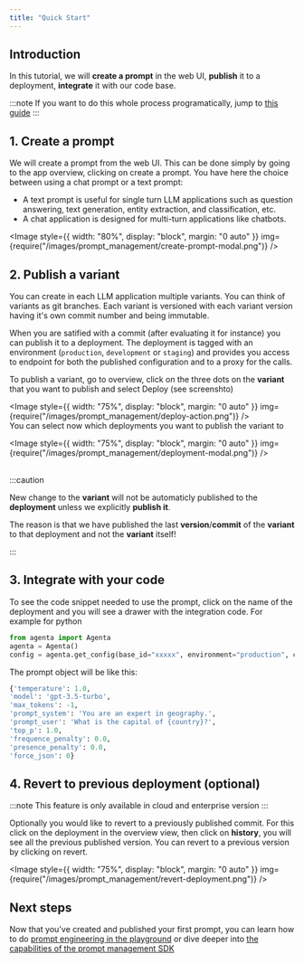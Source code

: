 ```yaml
---
title: "Quick Start"
---
```



## Introduction

In this tutorial, we will **create a prompt** in the web UI, **publish** it to a deployment, **integrate** it with our code base.

:::note
If you want to do this whole process programatically, jump to [this guide](/prompt-management/prompt-management-from-sdk)
:::

## 1. Create a prompt

We will create a prompt from the web UI. This can be done simply by going to the app overview, clicking on create a prompt. You have here the choice between using a chat prompt or a text prompt:

- A text prompt is useful for single turn LLM applications such as question answering, text generation, entity extraction, and classification, etc.
- A chat application is designed for multi-turn applications like chatbots.

<Image
  style={{ width: "80%", display: "block", margin: "0 auto" }}
  img={require("/images/prompt_management/create-prompt-modal.png")}
/>
<br />

## 2. Publish a variant

You can create in each LLM application multiple variants. You can think of variants as git branches. Each variant is versioned with each variant version having it's own commit number and being immutable.

When you are satified with a commit (after evaluating it for instance) you can publish it to a deployment. The deployment is tagged with an environment (`production`, `development` or `staging`) and provides you access to endpoint for both the published configuration and to a proxy for the calls.

To publish a variant, go to overview, click on the three dots on the **variant** that you want to publish and select Deploy (see screenshto)

<Image
  style={{ width: "75%", display: "block", margin: "0 auto" }}
  img={require("/images/prompt_management/deploy-action.png")}
/>
<br />
You can select now which deployments you want to publish the variant to

<Image
  style={{ width: "75%", display: "block", margin: "0 auto" }}
  img={require("/images/prompt_management/deployment-modal.png")}
/>

<br />
:::caution

New change
to the **variant** will not be automaticly published to the **deployment** unless
we explicitly **publish it**.

The reason is that we have published the last **version**/**commit** of the **variant** to
that deployment and not the **variant** itself!

:::

## 3. Integrate with your code

To see the code snippet needed to use the prompt, click on the name of the deployment and you will see a drawer with the integration code. For example for python

```python
from agenta import Agenta
agenta = Agenta()
config = agenta.get_config(base_id="xxxxx", environment="production", cache_timeout=200) # Fetches the configuration with caching
```

The prompt object will be like this:

```python
{'temperature': 1.0,
'model': 'gpt-3.5-turbo',
'max_tokens': -1,
'prompt_system': 'You are an expert in geography.',
'prompt_user': 'What is the capital of {country}?',
'top_p': 1.0,
'frequence_penalty': 0.0,
'presence_penalty': 0.0,
'force_json': 0}

```

## 4. Revert to previous deployment (optional)

:::note
This feature is only available in cloud and enterprise version
:::

Optionally you would like to revert to a previously published commit. For this click on the deployment in the overview view, then click on **history**, you will see all the previous published version. You can revert to a previous version by clicking on revert.

<Image
  style={{ width: "75%", display: "block", margin: "0 auto" }}
  img={require("/images/prompt_management/revert-deployment.png")}
/>

## Next steps

Now that you've created and published your first prompt, you can learn how to do [prompt engineering in the playground](/prompt_management/prompt_engineering) or dive deeper into [the capabilities of the prompt management SDK](/prompt-management/the-sdk)
